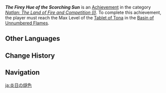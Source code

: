 {{Achievement Infobox
|id           = 80332
|order id     = 309
|category     = Natlan: The Land of Fire and Competition (I)
|description  = Raise the [[Tona's Flame's Restitution|Tablet of Tona]] in the Basin of Unnumbered Flames to the maximum level. 
|requirements = 
|primogems    = 20
|topic        = Tablet of Tona
}}
'''''The Firey Hue of the Scorching Sun''''' is an [[Achievement]] in the category ''[[Natlan: The Land of Fire and Competition (I)]]''. To complete this achievement, the player must reach the Max Level of the [[Tona's Flame's Restitution|Tablet of Tona]] in the [[Basin of Unnumbered Flames]].

==Other Languages==
{{Other Languages
|en       = The Firey Hue of the Scorching Sun
|zhs      = 炎日的燧色
|zhs_rm   = 
|zht      = 炎日的燧色
|zht_rm   = 
|zh_tl    = 
|ja       = 炎日の燧色
|ja_rm    = Enjitsu no Suishoku
|ja_tl    = 
|ko       = 불타는 태양의 색
|ko_tl    = 
|es       = Fuego incandescente
|es_tl    = Incandescent Fire
|fr       = La teinte ardente du soleil brûlant
|fr_tl    = The Fiery Hue of the Scorching Sun
|ru       = Огненный оттенок палящего солнца
|ru_tl    = The Fiery Hue of the Blazing Sun
|th       = สีสันของตะวันที่แผดเผา
|th_rm    = 
|th_tl    = 
|vi       = Màu Đá Lửa Của Mặt Trời Chói Chang
|vi_tl    = 
|de       = Die feurige Farbe der glühenden Sonne
|de_tl    = The Fiery Color of the Glowing Sun
|id       = Corak Api dari Teriknya Mentari
|id_tl    = 
|pt       = Matiz Fogosa no Sol Escaldante
|pt_tl    = 
|tr       = Yakıcı Güneşin Alevli Rengi
|tr_tl    = 
|it       = Il sole ardente color del fuoco
|it_tl    = 
}}

==Change History==
{{Change History|5.0}}

==Navigation==
{{Achievement Navbox}}

[[ja:炎日の燧色]]